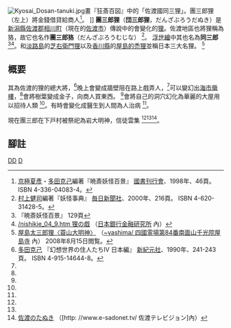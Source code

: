 [[File:Kyosai_Dosan-tanuki.jpg|right]]畫『狂斎百図』中的「佐渡國同三狸」。團三郎狸（左上）將金錢借貸給商人<ref>[[京極夏彥|京極夏彥]]・[[多田克己|多田克己]]編著『暁斎妖怪百景』 [[國書刊行會|國書刊行會]]、1998年、46頁。 ISBN 4-336-04083-4。 </ref>。 ]]
'''團三郎狸'''（'''団三郎狸'''，だんざぶろうだぬき）是[[新潟縣|新潟縣]][[佐渡郡|佐渡郡]][[相川町|相川町]]（現在的[[佐渡市|佐渡市]]）傳說中的會變化的[[貉|狸]]。佐渡地區也將狸稱為狢，故它也名作'''團三郎狢'''（だんざぶろうむじな） <ref name="murakami">[[村上健司|村上健司]]編著『妖怪事典』 [[毎日新聞社|毎日新聞社]]、2000年、216頁。 ISBN 4-620-31428-5。 </ref>。 [[浮世繪|浮世繪]]中其也名為'''同三郎'''<ref name="kyosai129">『暁斎妖怪百景』 129頁</ref><ref>[http://www.imes.boj.or.jp/cm/htmls /nishikie_04_9.htm 狸の戯] {{Wayback|url=http://www.imes.boj.or.jp/cm/htmls |date=20100528223525 }} （[http://www.imes.boj.or.jp/ 日本銀行金融研究所] {{Wayback|url=http://www.imes.boj.or.jp/ |date=20201112031645 }}內）</ref>。和[[淡路島|淡路島]]的[[芝右衛門狸|芝右衛門狸]]以及[[香川縣|香川縣]]的[[屋島的禿狸|屋島的禿狸]]並稱日本三大名狸。 <ref name="yashima">[http://www17.ocn.ne.jp/~yashima/badger.htm 屋島太三郎狸〈蓑山大明神〉] {{Wayback|url=http://www17.ocn.ne.jp/~yashima/badger.htm |date=20061006064634 }} （[http://www17.ocn.ne.jp/ ~yashima/ 四國霊場第84番南面山千光院屋島寺] {{Wayback|url=http://www17.ocn.ne.jp/ |date=20100724234342 }}內） 2008年8月15日閲覧。</ref>

== 概要 ==
其為佐渡的狸的總大將，<ref name="tada">[[多田克己|多田克己]] 『幻想世界の住人たちIV 日本編』 [[新紀元社|新紀元社]]、1990年、241-243頁。 ISBN 4-915-14644-8。 </ref>晚上會變成牆壁阻在路上戲弄人，<ref name="murakami" />可以變幻出[[海市蜃樓|海市蜃樓]]，<ref name="murakami" />會將樹葉變成金子，向商人買東西。 <ref name="murakami" />會將自己的洞穴幻化為華麗的大屋用以招待人類 <ref name="tada" />。有時會變化成醫生到人間為人治病 <ref name="murakami" />。

現在團三郎在下戸村被祭祀為岩大明神，信徒雲集 <ref name="murakami" /><ref name="kyosai129" /><ref>[http://www.e-sadonet.tv/~tubaki/moromoro/tanuki.htm 佐渡のたぬき] {{Wayback|url=http://www.e-sadonet.tv/~tubaki/moromoro/tanuki.htm |date=20070927234316 }} （[http: //www.e-sadonet.tv/ 佐渡テレビジョン]內）</ref>。

== 腳註 ==
<references/>

{{stub|日本妖怪|Japan-myth-stub.gif}}

[[Category:化狸|DD]]
[[Category:新潟县的妖怪|D]]